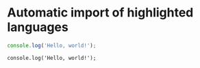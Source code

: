 # Automatic import of highlighted languages

```js
console.log('Hello, world!');
```

```rspress
console.log('Hello, world!');
```

